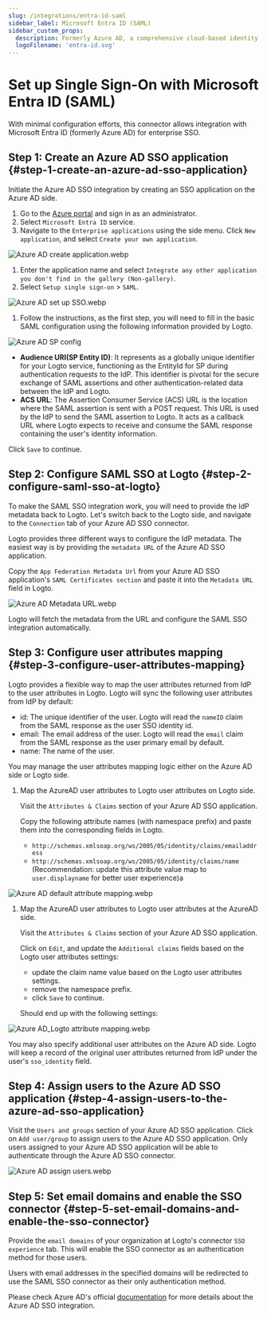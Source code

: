 ```yaml
---
slug: /integrations/entra-id-saml
sidebar_label: Microsoft Entra ID (SAML)
sidebar_custom_props:
  description: Formerly Azure AD, a comprehensive cloud-based identity management service.
  logoFilename: 'entra-id.svg'
---
```



# Set up Single Sign-On with Microsoft Entra ID (SAML)

With minimal configuration efforts, this connector allows integration with Microsoft Entra ID (formerly Azure AD) for enterprise SSO.

<GuideTip />

## Step 1: Create an Azure AD SSO application \{#step-1-create-an-azure-ad-sso-application}

Initiate the Azure AD SSO integration by creating an SSO application on the Azure AD side.

1. Go to the [Azure portal](https://portal.azure.com/) and sign in as an administrator.
2. Select `Microsoft Entra ID` service.
3. Navigate to the `Enterprise applications` using the side menu. Click `New application`, and select `Create your own application`.

![Azure AD create application.webp](./assets/azure_ad_create_application.webp)

1. Enter the application name and select `Integrate any other application you don't find in the gallery (Non-gallery)`.
2. Select `Setup single sign-on` > `SAML`.

![Azure AD set up SSO.webp](./assets/azure_ad_set_up_single_sign_on.webp)

1. Follow the instructions, as the first step, you will need to fill in the basic SAML configuration using the following information provided by Logto.

![Azure AD SP config](./assets/azure_ad_sp_config.webp)

- **Audience URI(SP Entity ID)**: It represents as a globally unique identifier for your Logto service, functioning as the EntityId for SP during authentication requests to the IdP. This identifier is pivotal for the secure exchange of SAML assertions and other authentication-related data between the IdP and Logto.
- **ACS URL**: The Assertion Consumer Service (ACS) URL is the location where the SAML assertion is sent with a POST request. This URL is used by the IdP to send the SAML assertion to Logto. It acts as a callback URL where Logto expects to receive and consume the SAML response containing the user's identity information.

Click `Save` to continue.

## Step 2: Configure SAML SSO at Logto \{#step-2-configure-saml-sso-at-logto}

To make the SAML SSO integration work, you will need to provide the IdP metadata back to Logto. Let's switch back to the Logto side, and navigate to the `Connection` tab of your Azure AD SSO connector.

Logto provides three different ways to configure the IdP metadata. The easiest way is by providing the `metadata URL` of the Azure AD SSO application.

Copy the `App Federation Metadata Url` from your Azure AD SSO application's `SAML Certificates section` and paste it into the `Metadata URL` field in Logto.

![Azure AD Metadata URL.webp](./assets/azure_ad_metadata_url.webp)

Logto will fetch the metadata from the URL and configure the SAML SSO integration automatically.

## Step 3: Configure user attributes mapping \{#step-3-configure-user-attributes-mapping}

Logto provides a flexible way to map the user attributes returned from IdP to the user attributes in Logto. Logto will sync the following user attributes from IdP by default:

- id: The unique identifier of the user. Logto will read the `nameID` claim from the SAML response as the user SSO identity id.
- email: The email address of the user. Logto will read the `email` claim from the SAML response as the user primary email by default.
- name: The name of the user.

You may manage the user attributes mapping logic either on the Azure AD side or Logto side.

1. Map the AzureAD user attributes to Logto user attributes on Logto side.

   Visit the `Attributes & Claims` section of your Azure AD SSO application.

   Copy the following attribute names (with namespace prefix) and paste them into the corresponding fields in Logto.

   - `http://schemas.xmlsoap.org/ws/2005/05/identity/claims/emailaddress`
   - `http://schemas.xmlsoap.org/ws/2005/05/identity/claims/name` (Recommendation: update this attribute value map to `user.displayname` for better user experience)a

![Azure AD default attribute mapping.webp](./assets/azure_ad_default_attribute_mapping.webp)

1. Map the AzureAD user attributes to Logto user attributes at the AzureAD side.

   Visit the `Attributes & Claims` section of your Azure AD SSO application.

   Click on `Edit`, and update the `Additional claims` fields based on the Logto user attributes settings:

   - update the claim name value based on the Logto user attributes settings.
   - remove the namespace prefix.
   - click `Save` to continue.

   Should end up with the following settings:

![Azure AD_Logto attribute mapping.webp](./assets/azure_ad_logto_attribute_mapping.webp)

You may also specify additional user attributes on the Azure AD side. Logto will keep a record of the original user attributes returned from IdP under the user's `sso_identity` field.

## Step 4: Assign users to the Azure AD SSO application \{#step-4-assign-users-to-the-azure-ad-sso-application}

Visit the `Users and groups` section of your Azure AD SSO application. Click on `Add user/group` to assign users to the Azure AD SSO application. Only users assigned to your Azure AD SSO application will be able to authenticate through the Azure AD SSO connector.

![Azure AD assign users.webp](./assets/azure_ad_assign_users.webp)

## Step 5: Set email domains and enable the SSO connector \{#step-5-set-email-domains-and-enable-the-sso-connector}

Provide the `email domains` of your organization at Logto's connector `SSO experience` tab. This will enable the SSO connector as an authentication method for those users.

Users with email addresses in the specified domains will be redirected to use the SAML SSO connector as their only authentication method.

Please check Azure AD's official [documentation](https://learn.microsoft.com/en-us/entra/identity/enterprise-apps/add-application-portal-setup-sso) for more details about the Azure AD SSO integration.
